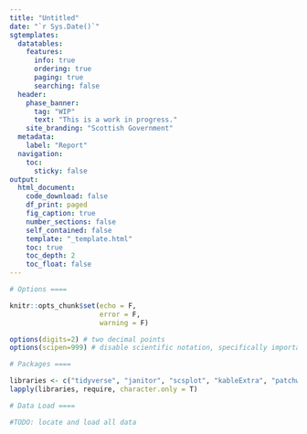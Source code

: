 ```yaml
---
title: "Untitled"
date: "`r Sys.Date()`"
sgtemplates:
  datatables:
    features:
      info: true
      ordering: true
      paging: true
      searching: false
  header:
    phase_banner:
      tag: "WIP"
      text: "This is a work in progress."
    site_branding: "Scottish Government"
  metadata:
    label: "Report"
  navigation:
    toc:
      sticky: false
output:
  html_document:
    code_download: false
    df_print: paged
    fig_caption: true
    number_sections: false
    self_contained: false
    template: "_template.html"
    toc: true
    toc_depth: 2
    toc_float: false
---
```


```r

# Options ==== 

knitr::opts_chunk$set(echo = F, 
                      error = F, 
                      warning = F)

options(digits=2) # two decimal points 
options(scipen=999) # disable scientific notation, specifically important for unique property reference numbers (UPRNs)

# Packages ==== 

libraries <- c("tidyverse", "janitor", "scsplot", "kableExtra", "patchwork")
lapply(libraries, require, character.only = T)

# Data Load ====

#TODO: locate and load all data
```
